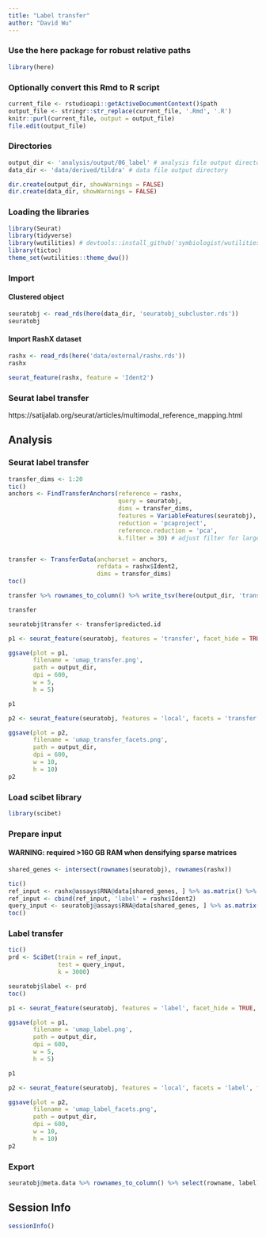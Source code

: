 ```yaml
---
title: "Label transfer"
author: "David Wu"
---
```


### Use the here package for robust relative paths
```r
library(here)
```

### Optionally convert this Rmd to R script 
```r
current_file <- rstudioapi::getActiveDocumentContext()$path
output_file <- stringr::str_replace(current_file, '.Rmd', '.R')
knitr::purl(current_file, output = output_file)
file.edit(output_file)
```

### Directories
```r
output_dir <- 'analysis/output/06_label' # analysis file output directory
data_dir <- 'data/derived/tildra' # data file output directory

dir.create(output_dir, showWarnings = FALSE)
dir.create(data_dir, showWarnings = FALSE)
```

### Loading the libraries
```r
library(Seurat) 
library(tidyverse)
library(wutilities) # devtools::install_github('symbiologist/wutilities')
library(tictoc)
theme_set(wutilities::theme_dwu())
```

### Import
#### Clustered object
```r
seuratobj <- read_rds(here(data_dir, 'seuratobj_subcluster.rds'))
seuratobj
```

#### Import RashX dataset
```r
rashx <- read_rds(here('data/external/rashx.rds'))
rashx
```
```r
seurat_feature(rashx, feature = 'Ident2')
```
### Seurat label transfer
https://satijalab.org/seurat/articles/multimodal_reference_mapping.html

## Analysis
### Seurat label transfer 
```r
transfer_dims <- 1:20
tic()
anchors <- FindTransferAnchors(reference = rashx, 
                               query = seuratobj,
                               dims = transfer_dims, 
                               features = VariableFeatures(seuratobj),
                               reduction = 'pcaproject',
                               reference.reduction = 'pca',
                               k.filter = 30) # adjust filter for large dataset


transfer <- TransferData(anchorset = anchors,
                         refdata = rashx$Ident2,
                         dims = transfer_dims)
toc()

transfer %>% rownames_to_column() %>% write_tsv(here(output_dir, 'transfer2.tsv.gz'))
```

```r
transfer
```
```r
seuratobj$transfer <- transfer$predicted.id
```

```r
p1 <- seurat_feature(seuratobj, features = 'transfer', facet_hide = TRUE, color_package = 'carto', color_palette = 'Bold', rasterize_dpi = 600, legend_position = 'none')

ggsave(plot = p1,
       filename = 'umap_transfer.png',
       path = output_dir,
       dpi = 600,
       w = 5, 
       h = 5)

p1
```

```r
p2 <- seurat_feature(seuratobj, features = 'local', facets = 'transfer', facet_hide = FALSE, color_package = 'carto', color_palette = 'Bold', label = FALSE, legend_position = 'none', rasterize_dpi = 600)

ggsave(plot = p2,
       filename = 'umap_transfer_facets.png',
       path = output_dir,
       dpi = 600,
       w = 10, 
       h = 10)
p2
```

### Load scibet library
```r
library(scibet)
```

### Prepare input
#### WARNING: required >160 GB RAM when densifying sparse matrices
```r
shared_genes <- intersect(rownames(seuratobj), rownames(rashx))

tic()
ref_input <- rashx@assays$RNA@data[shared_genes, ] %>% as.matrix() %>% t() %>% as.data.frame()
ref_input <- cbind(ref_input, 'label' = rashx$Ident2)
query_input <- seuratobj@assays$RNA@data[shared_genes, ] %>% as.matrix() %>% t() %>% as.data.frame()
toc()
```
### Label transfer
```r
tic()
prd <- SciBet(train = ref_input,
              test = query_input, 
              k = 3000)

seuratobj$label <- prd
toc()
```


```r
p1 <- seurat_feature(seuratobj, features = 'label', facet_hide = TRUE, color_package = 'carto', color_palette = 'Bold', rasterize_dpi = 600, legend_position = 'none')

ggsave(plot = p1,
       filename = 'umap_label.png',
       path = output_dir,
       dpi = 600,
       w = 5, 
       h = 5)

p1
```

```r
p2 <- seurat_feature(seuratobj, features = 'local', facets = 'label', facet_hide = FALSE, color_package = 'carto', color_palette = 'Bold', label = FALSE, legend_position = 'none', rasterize_dpi = 600)

ggsave(plot = p2,
       filename = 'umap_label_facets.png',
       path = output_dir,
       dpi = 600,
       w = 10, 
       h = 10)
p2
```
### Export
```r
seuratobj@meta.data %>% rownames_to_column() %>% select(rowname, label) %>% write_tsv(here(output_dir, 'labels.tsv.gz'))
```


## Session Info
```r
sessionInfo()
```
